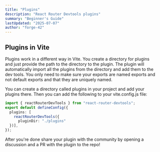 ```yaml
---
title: "Plugins"
description: "React Router Devtools plugins"
summary: "Beginner's Guide"
lastUpdated: "2025-07-07"
author: "forge-42"
---
```


## Plugins in Vite
Plugins work in a different way in Vite. You create a directory for plugins and just provide the path to the directory to the plugin. The plugin will automatically import all the plugins from the directory and add them to the dev tools. You only need to make sure your exports are named exports and not default exports and that they are uniquely named.

You can create a directory called plugins in your project and add your plugins there. Then you can add the following to your vite.config.js file:
```ts
import { reactRouterDevTools } from "react-router-devtools";
export default defineConfig({
  plugins: [
    reactRouterDevTools({
      pluginDir: "./plugins"
  })],
});
```

After you're done share your plugin with the community by opening a discussion and a PR with the plugin to the repo!
